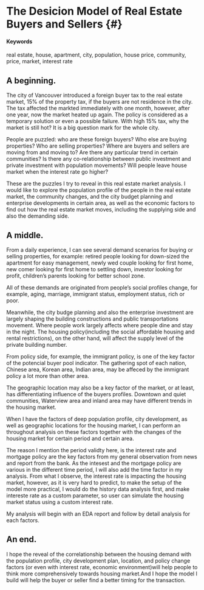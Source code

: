 # The Desicion Model of Real Estate Buyers and Sellers {#}

#### Keywords

real estate, house, apartment, city, population, house price, community, price, market, interest rate

## A beginning.

The city of Vancouver introduced a foreign buyer tax to the real estate market, 15% of the property tax, if the buyers are not residence in the city. The tax affected the markted immediately with one month, however, after one year, now the market heated up again. The policy is considered as a temporary solution or even a possible failure. With high 15% tax, why the market is still hot? It is a big question mark for the whole city. 

People are puzzled: 
who are these foreign buyers? 
Who else are buying properties? 
Who are selling properties? 
Where are buyers and sellers are moving from and moving to? 
Are there any particular trend in certain communities? 
Is there any co-relationship between public investment and private investment with population movements? 
Will people leave house market when the interest rate go higher? 

These are the puzzles I try to reveal in this real estate market analysis. I would like to explore the population profile of the people in the real estate market, the community changes, and the city budget planning and enterprise developments in certain area, as well as the economic factors to find out how the real estate market moves, including the supplying side and also the demanding side. 

## A middle.
From a daily experience, I can see several demand scenarios for buying or selling properties, for example:
retired people looking for down-sized the apartment for easy management, 
newly wed couple looking for first home, 
new comer looking for first home to settling down, 
investor looking for profit, 
children's parents looking for better school zone. 

All of these demands are originated from people's social profiles change, for example, aging, marriage, immigrant status, employment status, rich or poor. 

Meanwhile, the city budge planning and also the enterprise investment are largely shaping the building constructions and public transportations movement. Where people work largely affects where people dine and stay in the night. The housing policy(including the social affordable housing and rental restrictions), on the other hand, will affect the supply level of the private building number. 

From policy side, for example, the immigrant policy, is one of the key factor of the potencial buyer pool indicator. The gathering spot of each nation, Chinese area, Korean area, Indian area, may be affeced by the immigrant policy a lot more than other area.

The geographic location may also be a key factor of the market, or at least, has differentiating influence of the buyers profiles. Downtown and quiet communities,  Waterview area and inland area may have different trends in the housing market. 

When I have the factors of deep population profile, city development,  as well as geographic locations for the housing market, I can perform an throughout analysis on these factors together with the changes of the housing market for certain period and certain area. 

The reason I mention the period validty here, is the interest rate and mortgage policy are the key factors from my general observation from news and report from the bank. As the intesest and the mortgage policy are various in the different time period, I will also add the time factor in my analysis. From what I observe, the interest rate is impacting the housing market, however, as it is very hard to predict, to make the setup of the model more practical, I would do the history data analysis first, and make intereste rate as a custom parameter, so user can simulate the housing market status using a custom interest rate.

My analysis will begin with an EDA report and follow by detail analysis for each factors.

## An end.
I hope the reveal of the correlationship between the housing demand with the population profile, city development plan, location, and policy change factors (or even with interest rate, economic environment)will help people to think more comprehensively towards housing market.And I hope the model I build will help the buyer or seller find a better timing for the transaction. 


